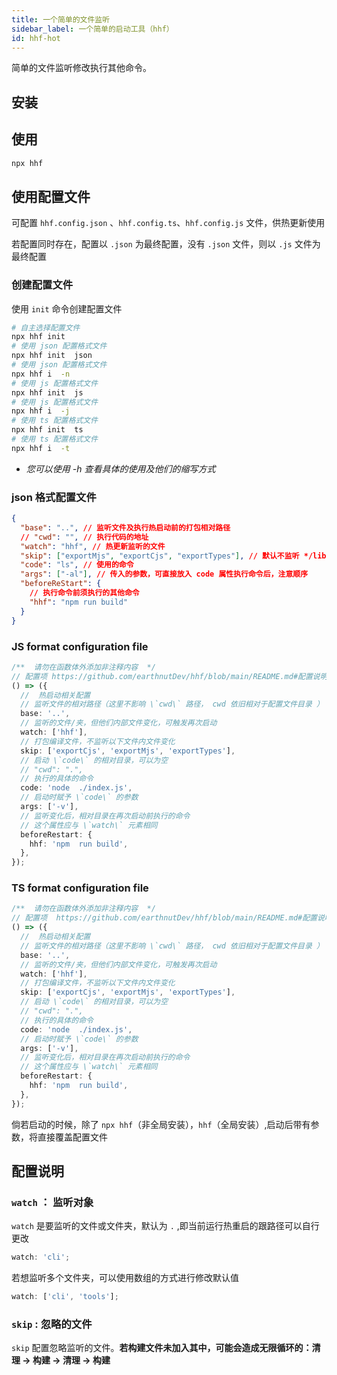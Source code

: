 ```yaml
---
title: 一个简单的文件监听
sidebar_label: 一个简单的启动工具（hhf）
id: hhf-hot
---
```


<PackageInfo packageName="hhf" />

简单的文件监听修改执行其他命令。

## 安装

<InstallInfo name="hhf" />

## 使用

```sh
npx hhf
```

## 使用配置文件

可配置 `hhf.config.json` 、`hhf.config.ts`、`hhf.config.js` 文件，供热更新使用

若配置同时存在，配置以 `.json` 为最终配置，没有 `.json` 文件，则以 `.js` 文件为最终配置

### 创建配置文件

使用 `init` 命令创建配置文件

```sh
# 自主选择配置文件
npx hhf init
# 使用 json 配置格式文件
npx hhf init  json
# 使用 json 配置格式文件
npx hhf i  -n
# 使用 js 配置格式文件
npx hhf init  js
# 使用 js 配置格式文件
npx hhf i  -j
# 使用 ts 配置格式文件
npx hhf init  ts
# 使用 ts 配置格式文件
npx hhf i  -t
```

- _您可以使用 -h 查看具体的使用及他们的缩写方式_

### json 格式配置文件

```json
{
  "base": "..", // 监听文件及执行热启动前的打包相对路径
  // "cwd": "", // 执行代码的地址
  "watch": "hhf", // 热更新监听的文件
  "skip": ["exportMjs", "exportCjs", "exportTypes"], // 默认不监听 */lib、*/cjs 以及 */es 打包内容，可根据实际情况更替
  "code": "ls", // 使用的命令
  "args": ["-al"], // 传入的参数，可直接放入 code 属性执行命令后，注意顺序
  "beforeReStart": {
    // 执行命令前须执行的其他命令
    "hhf": "npm run build"
  }
}
```

### JS format configuration file

```ts
/**  请勿在函数体外添加非注释内容  */
// 配置项 https://github.com/earthnutDev/hhf/blob/main/README.md#配置说明
() => ({
  //  热启动相关配置
  // 监听文件的相对路径（这里不影响 \`cwd\` 路径， cwd 依旧相对于配置文件目录 ）
  base: '..',
  // 监听的文件/夹，但他们内部文件变化，可触发再次启动
  watch: ['hhf'],
  // 打包编译文件，不监听以下文件内文件变化
  skip: ['exportCjs', 'exportMjs', 'exportTypes'],
  // 启动 \`code\` 的相对目录，可以为空
  // "cwd": ".",
  // 执行的具体的命令
  code: 'node  ./index.js',
  // 启动时赋予 \`code\` 的参数
  args: ['-v'],
  // 监听变化后，相对目录在再次启动前执行的命令
  // 这个属性应与 \`watch\` 元素相同
  beforeRestart: {
    hhf: 'npm  run build',
  },
});
```

### TS format configuration file

```ts
/**  请勿在函数体外添加非注释内容  */
// 配置项  https://github.com/earthnutDev/hhf/blob/main/README.md#配置说明
() => ({
  //  热启动相关配置
  // 监听文件的相对路径（这里不影响 \`cwd\` 路径， cwd 依旧相对于配置文件目录 ）
  base: '..',
  // 监听的文件/夹，但他们内部文件变化，可触发再次启动
  watch: ['hhf'],
  // 打包编译文件，不监听以下文件内文件变化
  skip: ['exportCjs', 'exportMjs', 'exportTypes'],
  // 启动 \`code\` 的相对目录，可以为空
  // "cwd": ".",
  // 执行的具体的命令
  code: 'node  ./index.js',
  // 启动时赋予 \`code\` 的参数
  args: ['-v'],
  // 监听变化后，相对目录在再次启动前执行的命令
  // 这个属性应与 \`watch\` 元素相同
  beforeRestart: {
    hhf: 'npm  run build',
  },
});
```

倘若启动的时候，除了 `npx hhf`（非全局安装），`hhf`（全局安装）,启动后带有参数，将直接覆盖配置文件

## 配置说明

### `watch` ： 监听对象

`watch` 是要监听的文件或文件夹，默认为 `.` ,即当前运行热重启的跟路径可以自行更改

```ts
watch: 'cli';
```

若想监听多个文件夹，可以使用数组的方式进行修改默认值

```ts
watch: ['cli', 'tools'];
```

### `skip` : 忽略的文件

`skip` 配置忽略监听的文件。**若构建文件未加入其中，可能会造成无限循环的：清理 -> 构建 -> 清理 -> 构建**
